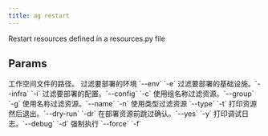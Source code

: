 ```yaml
---
title: ag restart
---
```


Restart resources defined in a resources.py file

## Params

<ResponseField name="resources_file" type="str">
 工作空间文件的路径。
</ResponseField>
<ResponseField name="env_filter" type="str">
 过滤要部署的环境 `--env` `-e`
</ResponseField>
<ResponseField name="infra_filter" type="str">
 过滤要部署的基础设施。`--infra` `-i`
</ResponseField>
<ResponseField name="config_filter" type="str">
 过滤要部署的配置。`--config` `-c`
</ResponseField>
<ResponseField name="group_filter" type="str">
 使用组名称过滤资源。`--group` `-g`
</ResponseField>
<ResponseField name="name_filter" type="str">
 使用名称过滤资源。`--name` `-n`
</ResponseField>
<ResponseField name="type_filter" type="str">
 使用类型过滤资源 `--type` `-t`
</ResponseField>
<ResponseField name="dry_run" type="bool">
 打印资源然后退出。`--dry-run` `-dr`
</ResponseField>
<ResponseField name="auto_confirm" type="bool">
 在部署资源前跳过确认。`--yes` `-y`
</ResponseField>
<ResponseField name="print_debug_log" type="bool">
 打印调试日志。`--debug` `-d`
</ResponseField>
<ResponseField name="force" type="bool">
 强制执行 `--force` `-f`
</ResponseField>
